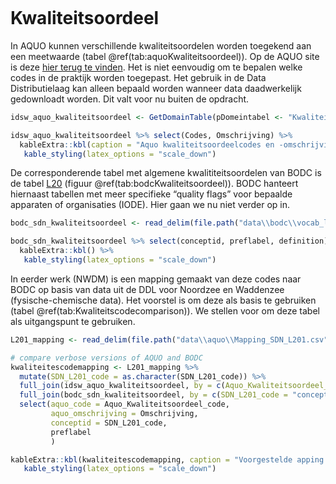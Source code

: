 

```r

```


# Kwaliteitsoordeel

In AQUO kunnen verschillende kwaliteitsoordelen worden toegekend aan een meetwaarde (tabel \@ref(tab:aquoKwaliteitsoordeel)). Op de AQUO site is deze [hier terug te vinden](https://www.aquo.nl/index.php/Id-1e17d9e6-4e0e-4f88-8fe5-c71f6a7931db). Het is niet eenvoudig om te bepalen welke codes in de praktijk worden toegepast. Het gebruik in de Data Distributielaag kan alleen bepaald worden wanneer data daadwerkelijk gedownloadt worden. Dit valt voor nu buiten de opdracht. 


```r
idsw_aquo_kwaliteitsoordeel <- GetDomainTable(pDomeintabel <- "Kwaliteitsoordeel")

idsw_aquo_kwaliteitsoordeel %>% select(Codes, Omschrijving) %>%
  kableExtra::kbl(caption = "Aquo kwaliteitsoordeelcodes en -omschrijvingen.") %>%
   kable_styling(latex_options = "scale_down")
```
De corresponderende tabel met algemene kwalititeitsoordelen van BODC is de tabel [L20](http://vocab.nerc.ac.uk/collection/L20/current/) (figuur \@ref(tab:bodcKwaliteitsoordeel)). BODC hanteert hiernaast tabellen met  meer specifieke "quality flags" voor bepaalde apparaten of organisaties (IODE). Hier gaan we nu niet verder op in. 




```r
bodc_sdn_kwaliteitsoordeel <- read_delim(file.path("data\\bodc\\vocab_l20.csv"), delim = ";")

bodc_sdn_kwaliteitsoordeel %>% select(conceptid, preflabel, definition) %>%
  kableExtra::kbl() %>%
   kable_styling(latex_options = "scale_down")
```


In eerder werk (NWDM) is een mapping gemaakt van deze codes naar BODC op basis van data uit de DDL voor Noordzee en Waddenzee (fysische-chemische data). Het voorstel is om deze als basis te gebruiken (tabel \@ref(tab:Kwaliteitscodecomparison)). We stellen voor om deze tabel als uitgangspunt te gebruiken. 

```r
L201_mapping <- read_delim(file.path("data\\aquo\\Mapping_SDN_L201.csv"), delim = ";")
```



```r
# compare verbose versions of AQUO and BODC
kwaliteitescodemapping <- L201_mapping %>% 
  mutate(SDN_L201_code = as.character(SDN_L201_code)) %>%
  full_join(idsw_aquo_kwaliteitsoordeel, by = c(Aquo_Kwaliteitsoordeel_code = "Codes")) %>%
  full_join(bodc_sdn_kwaliteitsoordeel, by = c(SDN_L201_code = "conceptid")) %>%
  select(aquo_code = Aquo_Kwaliteitsoordeel_code,
         aquo_omschrijving = Omschrijving,
         conceptid = SDN_L201_code,
         preflabel
         )

kableExtra::kbl(kwaliteitescodemapping, caption = "Voorgestelde apping van kwaliteitscodes.") %>%
   kable_styling(latex_options = "scale_down")

```


